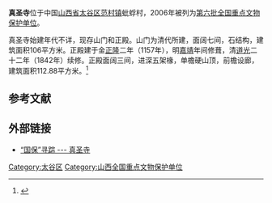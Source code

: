 {{coord|37|24|48|N|112|49|26|E|display=title|scale:10000}}
{{文物保护单位
| 级别 = 全国
| 名称 = 真圣寺
| 图片 = 
| 所在 = [[山西省|山西省]][[太谷区|太谷区]]
| 分类 = 古建筑
| 时代 = [[金朝|金]]至[[清朝|清]]
| 编号 = [[第六批全国重点文物保护单位|第六批]]第388项
| 登录 = 2006年5月25日
}}

'''真圣寺'''位于中国[[山西省|山西省]][[太谷区|太谷区]][[范村镇|范村镇]]蚍蜉村，2006年被列为[[第六批全国重点文物保护单位|第六批全国重点文物保护单位]]。

真圣寺始建年代不详，现存山门和正殿。山门为清代所建，面阔七间，石结构，建筑面积106平方米。正殿建于金[[正隆|正隆]]二年（1157年），明[[嘉靖|嘉靖]]年间修葺，清[[道光|道光]]二十二年（1842年）续修。正殿面阔三间，进深五架椽，单檐硬山顶，前檐设廊，建筑面积112.88平方米。<ref>{{Cite book |author=国家文物局 编 |title=全国重点文物保护单位（第六批）·第Ⅳ卷 |publisher=文物出版社 |year=2008 |isbn=978-7-5010-2446-9 |pages=321 }}</ref>

==参考文献==
{{reflist}}

==外部链接==
*[http://blog.sina.com.cn/s/blog_4de138e50100gxiz.html “国保”寻踪 --- 真圣寺] {{Wayback|url=http://blog.sina.com.cn/s/blog_4de138e50100gxiz.html |date=20160305023430 }}

{{山西全国重点文物保护单位}}
{{中国木构建筑 (唐-宋)}}

{{DEFAULTSORT:zhen}}
[[Category:太谷区|Category:太谷区]]
[[Category:山西全国重点文物保护单位|Category:山西全国重点文物保护单位]]